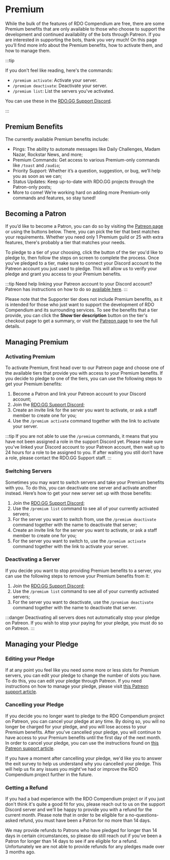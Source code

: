 # Premium


While the bulk of the features of RDO Compendium are free, there are some Premium benefits that are only available to those who choose to support the development and continued availability of the
bots through Patreon. If you are interested in supporting the bots, thank you very much! On this page you’ll find more info about the Premium benefits, how to activate them, and
how to manage them.

:::tip

If you don't feel like reading, here's the commands:

- `/premium activate`: Activate your server.
- `/premium deactivate`: Deactivate your server.
- `/premium list`: List the servers you've activated.

You can use these in the [RDO.GG Support Discord](https://rdo.gg/discord/).

:::

## Premium Benefits

The currently available Premium benefits include:

- Pings: The ability to automate messages like Daily Challenges, Madam Nazar, Rockstar News, and more;
- Premium Commands: Get access to various Premium-only commands like `/toast` and `/audio`;
- Priority Support: Whether it’s a question, suggestion, or bug, we’ll help you as soon as we can;
- Status Updates: Keep up-to-date with RDO.GG projects through the Patron-only posts;
- More to come! We’re working hard on adding more Premium-only commands and features, so stay tuned!

## Becoming a Patron

If you’d like to become a Patron, you can do so by visiting the [Patreon page](https://rdo.gg/patreon/) or using the buttons below. There, you can pick the tier that best matches your requirements.
Whether you need only 1 Premium guild or 25 with extra features, there's probably a tier that matches your needs.

<PatreonButtons />

To pledge to a tier of your choosing, click the button of the tier you'd like to pledge to, then follow the steps on screen to complete the process. Once you've pledged to a tier, make
sure to connect your Discord account to the Patreon account you just used to pledge. This will allow us to verify your pledge and grant you access to your Premium benefits.

:::tip
Need help linking your Patreon account to your Discord account? Patreon has instructions on how to do so [available here](https://support.patreon.com/hc/en-us/articles/212052266).
:::

Please note that the Supporter tier does not include Premium benefits, as it is intended for those who just want to support the development of RDO Compendium and its surrounding services. To see the
benefits that a tier provide, you can click the **Show tier description** button on the tier's checkout page to get a summary, or visit the [Patreon page](https://rdo.gg/patreon/) to see the full
details.

## Managing Premium

### Activating Premium

To activate Premium, first head over to our Patreon page and choose one of the available tiers that provide you with access to your Premium benefits. If you decide to pledge to one of the tiers, you
can use the following steps to get your Premium benefits:

1. Become a Patron and link your Patreon account to your Discord account;
2. Join the [RDO.GG Support Discord](https://rdo.gg/discord/);
3. Create an invite link for the server you want to activate, or ask a staff member to create one for you;
4. Use the `/premium activate` command together with the link to activate your server.

:::tip
If you are not able to use the `/premium` commands, it means that you have not been assigned a role in the support Discord yet. Please make sure you've linked your Discord account to your Patreon
account, then wait up to 24 hours for a role to be assigned to you. If after waiting you still don’t have a role, please contact the RDO.GG Support staff.
:::

### Switching Servers

Sometimes you may want to switch servers and take your Premium benefits with you. To do this, you can deactivate one server and activate another instead. Here’s how to get your new server set up with
those benefits:

1. Join the [RDO.GG Support Discord](https://rdo.gg/discord/);
2. Use the `/premium list` command to see all of your currently activated servers;
3. For the server you want to switch from, use the `/premium deactivate` command together with the name to deactivate that server;
4. Create an invite link for the server you want to activate, or ask a staff member to create one for you;
5. For the server you want to switch to, use the `/premium activate` command together with the link to activate your server.

### Deactivating a Server

If you decide you want to stop providing Premium benefits to a server, you can use the following steps to remove your Premium benefits from it:

1. Join the [RDO.GG Support Discord](https://rdo.gg/discord/);
2. Use the `/premium list` command to see all of your currently activated servers;
3. For the server you want to deactivate, use the `/premium deactivate` command together with the name to deactivate that server.

:::danger
Deactivating all servers does not automatically stop your pledge on Patreon. If you wish to stop your paying for your pledge, you must do so on Patreon.
:::

## Managing your Pledge

### Editing your Pledge

If at any point you feel like you need some more or less slots for Premium servers, you can edit your pledge to change the number of slots you have. To do this, you can edit your pledge through
Patreon. If you need instructions on how to manage your pledge, please visit [this Patreon support article](https://support.patreon.com/hc/en-us/articles/360000126286).

### Cancelling your Pledge

If you decide you no longer want to pledge to the RDO Compendium project on Patreon, you can cancel your pledge at any time. By doing so, you will no longer be charged for your pledge, and you will
lose access to your Premium benefits. After you've cancelled your pledge, you will continue to have access to your Premium benefits until the first day of the next month. In order to cancel your
pledge, you can use the instructions found on [this Patreon support article](https://support.patreon.com/hc/en-us/articles/360005502572).

If you have a moment after cancelling your pledge, we'd like you to answer the exit survey to help us understand why you cancelled your pledge. This will help us fix any issues you might've had or
improve the RDO Compendium project further in the future.

### Getting a Refund

If you had a bad experience with the RDO Compendium project or if you just don't think it's quite a good fit for you, please reach out to us on the support Discord server and we'll be happy to
provide you with a refund for the current month. Please note that in order to be eligible for a no-questions-asked refund, you must have been a Patron for no more than 14 days.

We may provide refunds to Patrons who have pledged for longer than 14 days in certain circumstances, so please do still reach out if you've been a Patron for longer than 14 days to see if are
eligible for a refund. Unfortunately we are not able to provide refunds for any pledges made over 3 months ago.
